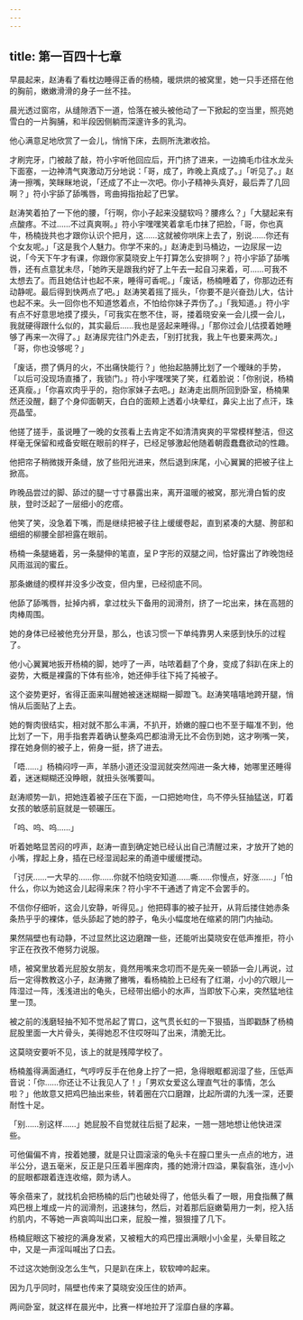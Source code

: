 ```yaml
---
---
---
```

title: 第一百四十七章
---




早晨起来，赵涛看了看枕边睡得正香的杨楠，暖烘烘的被窝里，她一只手还搭在他的胸前，嫩嫩滑滑的身子一丝不挂。

晨光透过窗帘，从缝隙洒下一道，恰落在被头被他动了一下掀起的空当里，照亮她雪白的一片胸脯，和半段因侧躺而深邃许多的乳沟。

他心满意足地欣赏了一会儿，悄悄下床，去厕所洗漱收拾。

才刷完牙，门被敲了敲，符小宇听他回应后，开门挤了进来，一边摘毛巾往水龙头下面塞，一边神清气爽激动万分地说：「哥，成了，昨晚上真成了。」「听见了。」赵涛一擦嘴，笑眯眯地说，「还成了不止一次吧。你小子精神头真好，最后弄了几回啊？」符小宇舔了舔嘴唇，弯曲拇指抬起了巴掌。

赵涛笑着拍了一下他的腰，「行啊，你小子起来没腿软吗？腰疼么？」「大腿起来有点酸疼。不过……不过真爽啊。」符小宇嘿嘿笑着拿毛巾抹了把脸，「哥，你也真牛，杨楠拢共也才跟你认识个把月，这……这就被你哄床上去了，别说……你还有个女友呢。」「这是我个人魅力。你学不来的。」赵涛走到马桶边，一边尿尿一边说，「今天下午才有课，你跟你家莫晓安上午打算怎么安排啊？」符小宇舔了舔嘴唇，还有点意犹未尽，「她昨天是跟我约好了上午去一起自习来着，可……可我不太想去了。而且她估计也起不来，睡得可香呢。」「废话，杨楠睡着了，你那边还有动静呢。最后得到快两点了吧。」赵涛笑着摇了摇头，「你要不是兴奋劲儿大，估计也起不来。头一回你也不知道悠着点，不怕给你妹子弄伤了。」「我知道。」符小宇有点不好意思地摸了摸头，「可我实在憋不住，哥，搂着晓安亲一会儿摸一会儿，我就硬得跟什么似的，其实最后……我也是竖起来睡得。」「那你过会儿估摸着她睡够了再来一次得了。」赵涛尿完往门外走去，「别打扰我，我上午也要来两次。」　　「哥，你也没够呢？」

「废话，攒了俩月的火，不出痛快能行？」他抬起胳膊比划了一个暧昧的手势，「以后可没现场直播了，我锁门。」符小宇嘿嘿笑了笑，红着脸说：「你别说，杨楠还真瘦。」「你喜欢肉乎乎的，抱你家妹子去吧。」赵涛走出厕所回到卧室，杨楠果然还没醒，翻了个身仰面朝天，白白的面颊上透着小块晕红，鼻尖上出了点汗，珠亮晶莹。

他搓了搓手，虽说睡了一晚的女孩看上去肯定不如清清爽爽的平常模样整洁，但这样毫无保留和戒备安眠在眼前的样子，已经足够激起他随着朝霞蠢蠢欲动的性趣。

他把帘子稍微拨开条缝，放了些阳光进来，然后退到床尾，小心翼翼的把被子往上掀高。

昨晚品尝过的脚、舔过的腿一寸寸暴露出来，离开温暖的被窝，那光滑白皙的皮肤，登时泛起了一层细小的疙瘩。

他笑了笑，没急着下嘴，而是继续把被子往上缓缓卷起，直到紧凑的大腿、胯部和细细的柳腰全部袒露在眼前。

杨楠一条腿蜷着，另一条腿伸的笔直，呈Ｐ字形的双腿之间，恰好露出了昨晚饱经风雨滋润的蜜丘。

那条嫩缝的模样并没多少改变，但内里，已经彻底不同。

他舔了舔嘴唇，扯掉内裤，拿过枕头下备用的润滑剂，挤了一坨出来，抹在高翘的肉棒周围。

她的身体已经被他充分开垦，那么，也该习惯一下单纯靠男人来感到快乐的过程了。

他小心翼翼地扳开杨楠的脚，她哼了一声，咕哝着翻了个身，变成了斜趴在床上的姿势，大概是裸露的下体有些冷，她还伸手往下扽了扽被子。

这个姿势更好，省得正面来叫醒她被迷迷糊糊一脚蹬飞。赵涛笑嘻嘻地跨开腿，悄悄从后面贴了上去。

她的臀肉很结实，相对就不那么丰满，不扒开，娇嫩的膣口也不至于瞄准不到，他比划了一下，用手指套弄着确认整条鸡巴都油滑无比不会伤到她，这才咧嘴一笑，撑在她身侧的被子上，俯身一挺，挤了进去。

「唔……」杨楠闷哼一声，羊肠小道还没湿润就突然闯进一条大棒，她哪里还睡得着，迷迷糊糊还没睁眼，就扭头张嘴要叫。

赵涛顺势一趴，把她连着被子压在下面，一口把她吻住，鸟不停头狂抽猛送，盯着女孩的敏感前庭就是一顿碾压。

「呜、呜、呜……」

听着她略显苦闷的哼声，赵涛一直到确定她已经认出自己清醒过来，才放开了她的小嘴，撑起上身，插在已经湿润起来的甬道中缓缓搅动。

「讨厌……一大早的……你……你就不怕晓安知道……嘶……你慢点，好涨……」「怕什么，你以为她这会儿起得来床？符小宇不干通透了肯定不会罢手的。

不信你仔细听，这会儿安静，听得见。」他把碍事的被子扯开，从背后搂住她赤条条热乎乎的裸体，低头舔起了她的脖子，龟头小幅度地在缩紧的阴门内抽动。

果然隔壁也有动静，不过显然比这边磨蹭一些，还能听出莫晓安在低声推拒，符小宇正在孜孜不倦努力说服。

啧，被窝里放着光屁股女朋友，竟然用嘴来念叨而不是先亲一顿舔一会儿再说，过后一定得教教这小子，赵涛撇了撇嘴，看杨楠脸上已经有了红潮，小小的穴眼儿一阵湿过一阵，浅浅进出的龟头，已经带出细小的水声，当即放下心来，突然猛地往里一顶。

被之前的浅磨轻抽不知不觉吊起了胃口，这气贯长虹的一下狠插，当即戳酥了杨楠屁股里面一大片骨头，美得她忍不住哎呀叫了出来，清脆无比。

这莫晓安要听不见，该上的就是残障学校了。

杨楠羞得满面通红，气哼哼反手在他身上拧了一把，急得眼眶都润湿了些，压低声音说：「你……你还让不让我见人了！」「男欢女爱这么理直气壮的事情，怎么啦？」他故意又把鸡巴抽出来些，转着圈在穴口磨蹭，比起所谓的九浅一深，还要耐性十足。

「别……别这样……」她屁股不自觉就往后挺了起来，一翘一翘地想让他快进深些。

可他偏偏不肯，按着她腰，就是只让圆滚滚的龟头卡在膣口里头一点点的地方，进半公分，退五毫米，反正是只压着半圈痒肉，搔的她滑汁四溢，果裂翕张，连小小的屁眼都跟着连连收缩，颇为诱人。

等余蓓来了，就找机会把杨楠的后门也破处得了，他低头看了一眼，用食指蘸了蘸鸡巴根上堆成一片的润滑剂，迅速抹匀，然后，对着那后庭嫩菊用力一刺，挖入括约肌内，不等她一声哀鸣叫出口来，屁股一推，狠狠撞了几下。

杨楠屁眼这下被挖的满身发紧，又被粗大的鸡巴撞出满眼小小金星，头晕目眩之中，又是一声淫叫喊出了口去。

不过这次她倒没怎么生气，只是趴在床上，软软呻吟起来。

因为几乎同时，隔壁也传来了莫晓安没压住的娇声。

两间卧室，就这样在晨光中，比赛一样地拉开了淫靡白昼的序幕。